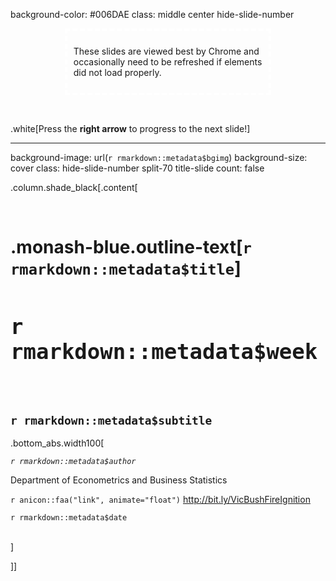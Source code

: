 
background-color: #006DAE
class: middle center hide-slide-number


<div class="shade_black"  style="width:60%;right:0;bottom:0;padding:10px;border: dashed 4px white;margin: auto;">
<i class="fas fa-exclamation-circle"></i> These slides are viewed best by Chrome and occasionally need to be refreshed if elements did not load properly. 
</div>

<br>

.white[Press the **right arrow** to progress to the next slide!]

---


background-image: url(`r rmarkdown::metadata$bgimg`)
background-size: cover
class: hide-slide-number split-70 title-slide
count: false

.column.shade_black[.content[

<br>

# .monash-blue.outline-text[`r rmarkdown::metadata$title`]

<h2 class="monash-blue2 outline-text" style="font-size: 30pt!important;">`r rmarkdown::metadata$week`</h2>

<br>

<h2 style="font-weight:900!important;">`r rmarkdown::metadata$subtitle`</h2>

.bottom_abs.width100[

*`r rmarkdown::metadata$author`* 

Department of Econometrics and Business Statistics

`r anicon::faa("link", animate="float")`  [http://bit.ly/VicBushFireIgnition](http://bit.ly/VicBushFireIgnition)

`r rmarkdown::metadata$date`

<br>
]


]]



<div class="column transition monash-m-new delay-1s" style="clip-path:url(#swipe__clip-path);">
<div class="background-image" style="background-image:url('images/large.png');background-position: center;background-size:cover;margin-left:3px;">
<svg class="clip-svg absolute">
<defs>
<clipPath id="swipe__clip-path" clipPathUnits="objectBoundingBox">
<polygon points="0.5745 0, 0.5 0.33, 0.42 0, 0 0, 0 1, 0.27 1, 0.27 0.59, 0.37 1, 0.634 1, 0.736 0.59, 0.736 1, 1 1, 1 0, 0.5745 0" />
</clipPath>
</defs>	
</svg>
</div>
</div>


